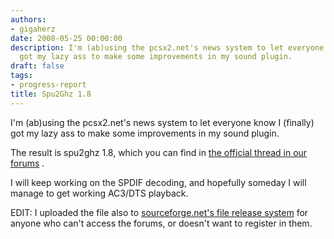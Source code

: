 ```yaml
---
authors:
- gigaherz
date: 2008-05-25 00:00:00
description: I'm (ab)using the pcsx2.net's news system to let everyone know I (finally)
  got my lazy ass to make some improvements in my sound plugin.
draft: false
tags:
- progress-report
title: Spu2Ghz 1.8
---
```


I'm (ab)using the pcsx2.net's news system to let everyone know I
(finally) got my lazy ass to make some improvements in my sound plugin.

<!-- truncate -->

The result is spu2ghz 1.8, which you can find in [the official thread in
our forums](http://forums.pcsx2.net/thread-2352.html) .

I will keep working on the SPDIF decoding, and hopefully someday I will
manage to get working AC3/DTS playback.

EDIT: I uploaded the file also to [sourceforge.net's file release
system](http://sourceforge.net/project/showfiles.php?group_id=87426) for
anyone who can't access the forums, or doesn't want to register in
them.